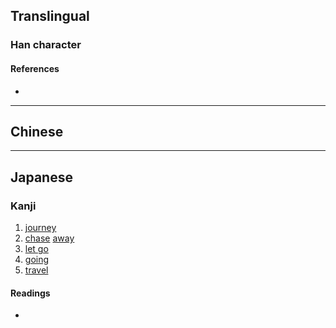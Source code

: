 {{also|往}}
{{character info/new}}
==Translingual==

===Han character===
{{Han char|rn=60|rad=彳|as=05|sn=8|four=|canj=HOHQM|ids=⿰彳生}}

====References====
* {{Han ref|kx=0365.411|dkj=10074|dj=0686.050|hdz=20816.060|uh=5F83|ud=24451}}

----

==Chinese==
{{zh-see|往|v}}

----

==Japanese==

===Kanji===
{{ja-kanji|grade=|rs=彳05}}

# [[journey]]
# [[chase]] [[away]]
# [[let go]]
# [[going]]
# [[travel]]

====Readings====
* {{ja-readings
|goon=おう
|kanon=おう
|kun=い-く, さき-に, みち-, ゆ-く
}}